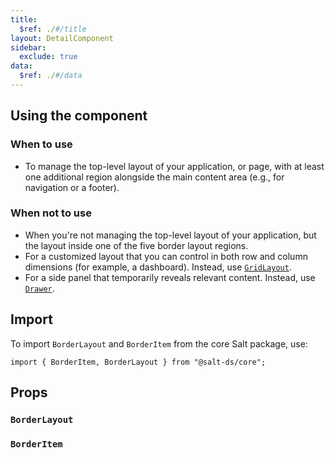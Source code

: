 ```yaml
---
title:
  $ref: ./#/title
layout: DetailComponent
sidebar:
  exclude: true
data:
  $ref: ./#/data
---
```


## Using the component

### When to use

- To manage the top-level layout of your application, or page, with at least one additional region alongside the main content area (e.g., for navigation or a footer).

### When not to use

- When you're not managing the top-level layout of your application, but the layout inside one of the five border layout regions.
- For a customized layout that you can control in both row and column dimensions (for example, a dashboard). Instead, use [`GridLayout`](../grid-layout).
- For a side panel that temporarily reveals relevant content. Instead, use [`Drawer`](../drawer).

## Import

To import `BorderLayout` and `BorderItem` from the core Salt package, use:

```
import { BorderItem, BorderLayout } from "@salt-ds/core";
```

## Props

### `BorderLayout`

<PropsTable componentName="BorderLayout" />

### `BorderItem`

<PropsTable componentName="BorderItem" />
